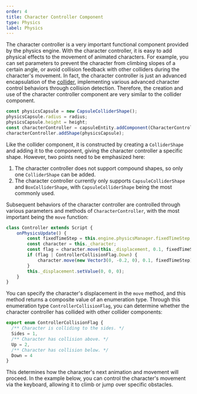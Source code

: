```yaml
---
order: 4
title: Character Controller Component
type: Physics
label: Physics
---
```


The character controller is a very important functional component provided by the physics engine. With the character controller, it is easy to add physical effects to the movement of animated characters. For example, you can set parameters to prevent the character from climbing slopes of a certain angle, or avoid collision feedback with other colliders during the character's movement. In fact, the character controller is just an advanced encapsulation of the [collider](/en/docs/physics/collider), implementing various advanced character control behaviors through collision detection. Therefore, the creation and use of the character controller component are very similar to the collider component.
```typescript
const physicsCapsule = new CapsuleColliderShape();
physicsCapsule.radius = radius;
physicsCapsule.height = height;
const characterController = capsuleEntity.addComponent(CharacterController);
characterController.addShape(physicsCapsule);
```
Like the collider component, it is constructed by creating a `ColliderShape` and adding it to the component, giving the character controller a specific shape. However, two points need to be emphasized here:
1. The character controller does not support compound shapes, so only one `ColliderShape` can be added.
2. The character controller currently only supports `CapsuleColliderShape` and `BoxColliderShape`, with `CapsuleColliderShape` being the most commonly used.

Subsequent behaviors of the character controller are controlled through various parameters and methods of `CharacterController`, with the most important being the `move` function:

```typescript
class Controller extends Script {
    onPhysicsUpdate() {
        const fixedTimeStep = this.engine.physicsManager.fixedTimeStep;
        const character = this._character;
        const flag = character.move(this._displacement, 0.1, fixedTimeStep);
        if (flag | ControllerCollisionFlag.Down) {
            character.move(new Vector3(0, -0.2, 0), 0.1, fixedTimeStep);
        }
        this._displacement.setValue(0, 0, 0);
    }
}
```

You can specify the character's displacement in the `move` method, and this method returns a composite value of an enumeration type. Through this enumeration type `ControllerCollisionFlag`, you can determine whether the character controller has collided with other collider components:

```typescript
export enum ControllerCollisionFlag {
  /** Character is colliding to the sides. */
  Sides = 1,
  /** Character has collision above. */
  Up = 2,
  /** Character has collision below. */
  Down = 4
}
```

This determines how the character's next animation and movement will proceed. In the example below, you can control the character's movement via the keyboard, allowing it to climb or jump over specific obstacles.

<Playground href="/embed/physx-controller" />
